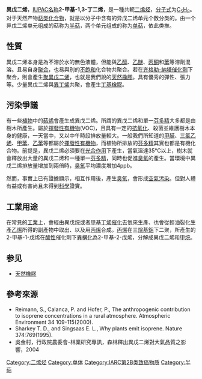 {{Refimprove|time=2018-02-14T03:51:05+00:00}}
{{Chembox
| 名稱 = 異戊二烯
| 英文名 = Isoprene
| ImageFile = Isoprene Structural Formulae V.1.svg
| ImageFile1 = Isoprene-3d.png
| ImageSize = 150px
| IUPAC英 = 2-Methyl-buta-1,3-diene
| IUPAC中 = 
| OtherNames = 
| Abbreviations = 
| Section1 = {{Chembox 識別
| CASNo = 78-79-5
| CASNo_Ref = {{cascite|correct|CAS}}
| KEGG_Ref = {{keggcite|correct|kegg}}
| KEGG = C16521
| UNII_Ref = {{fdacite|correct|FDA}}
| UNII = 0A62964IBU
| ChEBI_Ref = {{ebicite|correct|EBI}}
| ChEBI = 35194
| PubChem = 6557
| ChemSpiderID_Ref = {{chemspidercite|correct|chemspider}}
| ChemSpiderID = 6309
|   SMILES = C=C(C)C=C
| InChI = 1/C5H8/c1-4-5(2)3/h4H,1-2H2,3H3
| InChIKey = RRHGJUQNOFWUDK-UHFFFAOYAS
| StdInChI_Ref = {{stdinchicite|correct|chemspider}}
| StdInChI = 1S/C5H8/c1-4-5(2)3/h4H,1-2H2,3H3
| StdInChIKey_Ref = {{stdinchicite|correct|chemspider}}
| StdInChIKey = RRHGJUQNOFWUDK-UHFFFAOYSA-N
  }}
| Section2 = {{Chembox 性質
|   Formula = C<sub>5</sub>H<sub>8</sub>
|   MolarMass = 68.12 
|   Appearance = 無色液體
|   Density = 0.681 g/cm<sup>3</sup> 
|   Solubility = 0.07 g/100 mL
|   MeltingPt = -145.95 °C
|   BoilingPt = 34.067 °C
|   RefractIndex = 1.4205-1.4225<br />
  }}
| Section7 = {{Chembox Hazards
|   wxxfh={{wxxfh|T|F+}}
|   NFPA-H = 1
|   NFPA-F = 4
|   NFPA-R = 2
|   RPhrases = {{R12}}-{{R45}}-{{R52/53}}-{{R68}}
|   SPhrases = {{S45}}-{{S53}}-{{S61}}
|   FlashPt = -48°C
  }}
| Section8 = {{Chembox Related
|   OtherAnions = 
|   OtherCations = 
|   OtherCpds = }}
}}
'''異戊二烯'''，[[IUPAC名称|IUPAC名称]]'''2-甲基-1,3-丁二烯'''，是一種共軛[[二烯烃|二烯烃]]，[[分子式|分子式]]为[[C5H8|C<sub>5</sub>H<sub>8</sub>]]。对于天然产物[[萜类化合物|萜类化合物]]，就是以分子中含有的异戊二烯单元个数分类的。由一个异戊二烯单元组成的萜称为[[半萜|半萜]]，两个单元组成的称为[[单萜|单萜]]，依此类推。

== 性質 ==
異戊二烯本身是為不溶於水的無色液體，但能與[[乙醇|乙醇]]、[[乙醚|乙醚]]、[[丙酮|丙酮]]和[[苯|苯]]等溶劑混溶。且易自身[[聚合|聚合]]，也易與別的[[不飽和|不飽和]]化合物共聚合。若在[[齐格勒-納塔催化劑|齐格勒-納塔催化劑]]下聚合，則會產生[[聚異戊二烯|聚異戊二烯]]，也就是我們說的[[天然橡膠|天然橡膠]]。具有優秀的彈性、張力等。少量異戊二烯與[[異丁烯|異丁烯]]共聚，會產生[[丁基橡膠|丁基橡膠]]。

== 污染爭議 ==
有一些[[植物|植物]]中的[[萜烯|萜烯]]會產生成異戊二烯。所謂的異戊二烯和單一[[芬多精|芬多精]]大多都是由樹木所產生。屬於[[揮發性有機物|揮發性有機物]](VOC)，且具有一定的[[抗氧化|抗氧化]]、殺菌並維護樹木本身的健康，一天當中，又以中午時段排放量較大。一般我們所知道的[[甲醛|甲醛]]、[[三氯乙烯|三氯乙烯]]、[[甲苯|甲苯]]、[[乙苯|乙苯]]等都屬於[[揮發性有機物|揮發性有機物]]，而植物所排放的[[芬多精|芬多精]]其實也都是有機化合物。前提是，異戊二烯必須要在[[光合作用|光合作用]]下產生，當氣溫達35℃以上，樹木就會釋放出大量的異戊二烯和一種單一[[芬多精|芬多精]]，同時也促進[[臭氧|臭氧]]的產生。當環境中異戊二烯排放量增加到兩倍時，[[臭氧|臭氧]]平均濃度增加4ppb。

然而，事實上已有證據顯示，相互作用後，產生[[臭氧|臭氧]]，會形成[[空氣污染|空氣污染]]。但對人體有益或有害尚且未得到[[科學|科學]]證實。

== 工業用途 ==
在常見的[[工業|工業]]上，會經由異戊烷或者[[甲基丁烯|甲基丁烯]][[催化|催化]]去氫來生產、也會從輕油裂化生產[[乙烯|乙烯]]所得的副產物中取出、以及用[[丙烯|丙烯]]合成。[[丙烯|丙烯]]在三[[烷基鋁|烷基鋁]]下二聚，所產生的2-甲基-1-戊烯在[[酸性|酸性]]催化劑下[[異構化|異構化]]為2-甲基-2-戊烯，分解成異戊二烯和[[甲烷|甲烷]]。

== 参见 ==
*[[天然橡膠|天然橡膠]]

== 參考來源 ==
*Reimann, S., Calanca, P. and Hofer, P., The anthropogenic contribution to isoprene concentrations in a rural atmosphere. Atmospheric Environment 34 109-115(2000). 
*Sharkey T. D., and Singsaas E. L., Why plants emit isoprene. Nature 374:769(1995). 
*吳金村，行政院農委會-林業研究專訊，森林釋出異戊二烯對大氣品質之影響，2004

{{烯烃}}

{{Authority control}}
[[Category:二烯烃|Category:二烯烃]]
[[Category:单体|Category:单体]]
[[Category:IARC第2B类致癌物质|Category:IARC第2B类致癌物质]]
[[Category:半萜|Category:半萜]]
